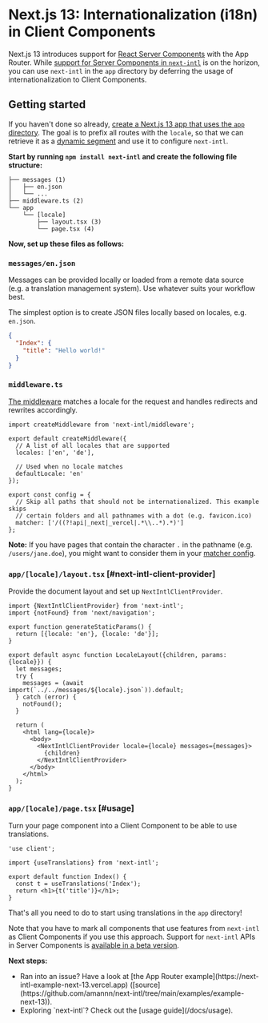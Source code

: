 
# Next.js 13: Internationalization (i18n) in Client Components

Next.js 13 introduces support for [React Server Components](https://nextjs.org/docs/getting-started/react-essentials) with the App Router. While [support for Server Components in `next-intl`](/docs/getting-started/app-router-server-components) is on the horizon, you can use `next-intl` in the `app` directory by deferring the usage of internationalization to Client Components.

## Getting started

If you haven't done so already, [create a Next.js 13 app that uses the `app` directory](https://nextjs.org/docs/getting-started/installation). The goal is to prefix all routes with the `locale`, so that we can retrieve it as a [dynamic segment](https://nextjs.org/docs/app/building-your-application/routing/defining-routes#creating-routes) and use it to configure `next-intl`.

**Start by running `npm install next-intl` and create the following file structure:**

```
├── messages (1)
│   ├── en.json
│   └── ...
├── middleware.ts (2)
└── app
    └── [locale]
        ├── layout.tsx (3)
        └── page.tsx (4)
```

**Now, set up these files as follows:**

<Steps>

### `messages/en.json`

Messages can be provided locally or loaded from a remote data source (e.g. a translation management system). Use whatever suits your workflow best.

The simplest option is to create JSON files locally based on locales, e.g. `en.json`.

```json filename="messages/en.json"
{
  "Index": {
    "title": "Hello world!"
  }
}
```

### `middleware.ts`

[The middleware](/docs/routing/middleware) matches a locale for the request and handles redirects and rewrites accordingly.

```tsx filename="middleware.ts"
import createMiddleware from 'next-intl/middleware';

export default createMiddleware({
  // A list of all locales that are supported
  locales: ['en', 'de'],

  // Used when no locale matches
  defaultLocale: 'en'
});

export const config = {
  // Skip all paths that should not be internationalized. This example skips
  // certain folders and all pathnames with a dot (e.g. favicon.ico)
  matcher: ['/((?!api|_next|_vercel|.*\\..*).*)']
};
```

**Note:** If you have pages that contain the character `.` in the pathname (e.g. `/users/jane.doe`), you might want to consider them in your [matcher config](/docs/routing/middleware#matcher-config).

### `app/[locale]/layout.tsx` [#next-intl-client-provider]

Provide the document layout and set up `NextIntlClientProvider`.

```tsx filename="app/[locale]/layout.tsx" /NextIntlClientProvider/
import {NextIntlClientProvider} from 'next-intl';
import {notFound} from 'next/navigation';

export function generateStaticParams() {
  return [{locale: 'en'}, {locale: 'de'}];
}

export default async function LocaleLayout({children, params: {locale}}) {
  let messages;
  try {
    messages = (await import(`../../messages/${locale}.json`)).default;
  } catch (error) {
    notFound();
  }

  return (
    <html lang={locale}>
      <body>
        <NextIntlClientProvider locale={locale} messages={messages}>
          {children}
        </NextIntlClientProvider>
      </body>
    </html>
  );
}
```

### `app/[locale]/page.tsx` [#usage]

Turn your page component into a Client Component to be able to use translations.

```tsx filename="app/[locale]/page.tsx"
'use client';

import {useTranslations} from 'next-intl';

export default function Index() {
  const t = useTranslations('Index');
  return <h1>{t('title')}</h1>;
}
```

</Steps>

That's all you need to do to start using translations in the `app` directory!

Note that you have to mark all components that use features from `next-intl` as Client Components if you use this approach. Support for `next-intl` APIs in Server Components is [available in a beta version](/docs/getting-started/app-router-server-components).

<Callout>

**Next steps:**

<ul className="ml-4 list-disc">
  <li>
    Ran into an issue? Have a look at [the App Router
    example](https://next-intl-example-next-13.vercel.app)
    ([source](https://github.com/amannn/next-intl/tree/main/examples/example-next-13)).
  </li>
  <li>Exploring `next-intl`? Check out the [usage guide](/docs/usage).</li>
</ul>

</Callout>
